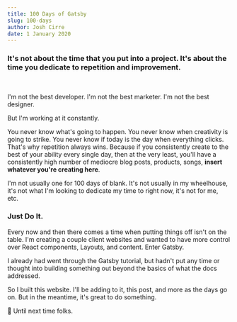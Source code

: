 ```yaml
---
title: 100 Days of Gatsby
slug: 100-days
author: Josh Cirre
date: 1 January 2020
---
```


### It's not about the time that you put into a project. It's about the time you dedicate to repetition and improvement.

<br />

I'm not the best developer. I'm not the best marketer. I'm not the best designer.

But I'm working at it constantly.

You never know what's going to happen. You never know when creativity is going to strike. You never know if today is the day when everything clicks. That's why repetition always wins. Because if you consistently create to the best of your ability every single day, then at the very least, you'll have a consistently high number of mediocre blog posts, products, songs, **insert whatever you're creating here**.

I'm not usually one for 100 days of blank. It's not usually in my wheelhouse, it's not what I'm looking to dedicate my time to right now, it's not for me, etc.

### Just Do It.

Every now and then there comes a time when putting things off isn't on the table. I'm creating a couple client websites and wanted to have more control over React components, Layouts, and content. Enter Gatsby.

I already had went through the Gatsby tutorial, but hadn't put any time or thought into building something out beyond the basics of what the docs addressed.

So I built this website. I'll be adding to it, this post, and more as the days go on. But in the meantime, it's great to do something.

👋 Until next time folks.

